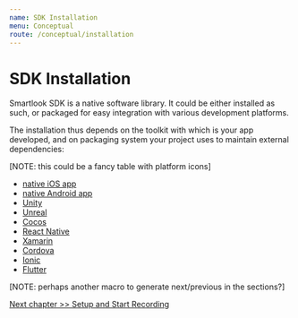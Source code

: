 ```yaml
---
name: SDK Installation
menu: Conceptual
route: /conceptual/installation
---
```


# SDK Installation

Smartlook SDK is a native software library. It could be either installed as such, or packaged for easy integration with various development platforms.

The installation thus depends on the toolkit with which is your app developed, and on packaging system your project uses to maintain external dependencies:

[NOTE: this could be a fancy table with platform icons]

- [native iOS app](/sdk-installation/ios?platform=ios)
- [native Android app](/sdk-installation/android?platform=android)
- [Unity](/sdk-installation/unity?platform=unity)
- [Unreal](/sdk-installation/unreal?platform=unreal)
- [Cocos](/sdk-installation/cocos?platform=cocos)
- [React Native](/sdk-installation/react-native?platform=react)
- [Xamarin](/sdk-installation/xamarin?platform=xamarin)
- [Cordova](/sdk-installation/cordova?platform=cordova)
- [Ionic](/sdk-installation/ionic?platform=ionic)
- [Flutter](/sdk-installation/flutter?platform=flutter)

[NOTE: perhaps another macro to generate next/previous in the sections?]

[Next chapter >> Setup and Start Recording](/conceptual/setup-and-start-recording)